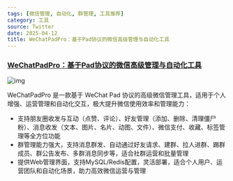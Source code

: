 ```yaml
---
tags: [微信管理, 自动化, 群管理, 工具推荐]
category: 工具
source: Twitter
date: 2025-04-12
title: WeChatPadPro：基于Pad协议的微信高级管理与自动化工具
---
```


### [WeChatPadPro：基于Pad协议的微信高级管理与自动化工具](https://github.com/luolin-ai/WeChatPadPro)

![img](https://img.mengpeng.tech/i/2025/04/18/6801e4782da04.webp)

WeChatPadPro 是一款基于 WeChat Pad 协议的高级微信管理工具，适用于个人增强、运营管理和自动化交互，极大提升微信使用效率和管理能力：

- 支持朋友圈收发与互动（点赞、评论）、好友管理（添加、删除、清理僵尸粉）、消息收发（文本、图片、名片、动图、文件）、微信支付、收藏、标签管理等全方位功能
- 群管理能力强大，支持消息群发、自动通过好友请求、建群、拉人进群、踢群成员、群公告发布、多群消息同步等，适合社群运营和批量管理
- 提供Web管理界面，支持MySQL/Redis配置，灵活部署，适合个人用户、运营团队和自动化场景，助力高效微信运营与管理 